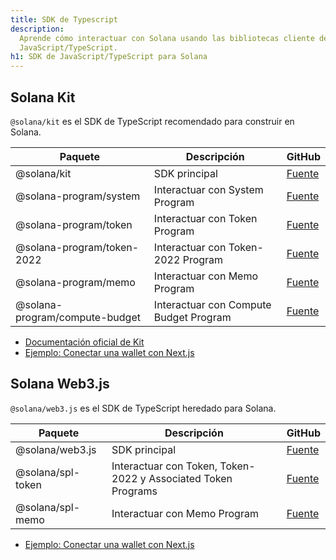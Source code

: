 ```yaml
---
title: SDK de Typescript
description:
  Aprende cómo interactuar con Solana usando las bibliotecas cliente de
  JavaScript/TypeScript.
h1: SDK de JavaScript/TypeScript para Solana
---
```


## Solana Kit

`@solana/kit` es el SDK de TypeScript recomendado para construir en Solana.

| Paquete                        | Descripción                            | GitHub                                                                          |
| ------------------------------ | -------------------------------------- | ------------------------------------------------------------------------------- |
| @solana/kit                    | SDK principal                          | [Fuente](https://github.com/anza-xyz/kit)                                       |
| @solana-program/system         | Interactuar con System Program         | [Fuente](https://github.com/solana-program/system/tree/main/clients/js)         |
| @solana-program/token          | Interactuar con Token Program          | [Fuente](https://github.com/solana-program/token/tree/main/clients/js)          |
| @solana-program/token-2022     | Interactuar con Token-2022 Program     | [Fuente](https://github.com/solana-program/token-2022/tree/main/clients/js)     |
| @solana-program/memo           | Interactuar con Memo Program           | [Fuente](https://github.com/solana-program/memo/tree/main/clients/js)           |
| @solana-program/compute-budget | Interactuar con Compute Budget Program | [Fuente](https://github.com/solana-program/compute-budget/tree/main/clients/js) |

- [Documentación oficial de Kit](https://www.solanakit.com/)
- [Ejemplo: Conectar una wallet con Next.js](/docs/frontend/kit)

## Solana Web3.js

`@solana/web3.js` es el SDK de TypeScript heredado para Solana.

| Paquete           | Descripción                                                   | GitHub                                                                             |
| ----------------- | ------------------------------------------------------------- | ---------------------------------------------------------------------------------- |
| @solana/web3.js   | SDK principal                                                 | [Fuente](https://github.com/solana-foundation/solana-web3.js)                      |
| @solana/spl-token | Interactuar con Token, Token-2022 y Associated Token Programs | [Fuente](https://github.com/solana-program/token-2022/tree/main/clients/js-legacy) |
| @solana/spl-memo  | Interactuar con Memo Program                                  | [Fuente](https://github.com/solana-program/memo/tree/main/clients/js-legacy)       |

- [Ejemplo: Conectar una wallet con Next.js](/developers/cookbook/wallets/connect-wallet-react)
